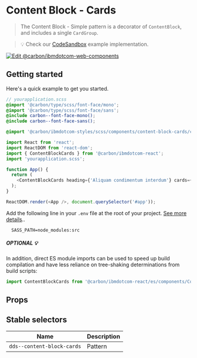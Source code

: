 
# Content Block - Cards

> The Content Block - Simple pattern is a decorator of `ContentBlock`, and
> includes a single `CardGroup`.

> 💡 Check our
> [CodeSandbox](https://githubbox.com/carbon-design-system/carbon-for-ibm-dotcom/tree/v1/packages/react/examples/codesandbox/components/ContentBlockCards)
> example implementation.

[![Edit @carbon/ibmdotcom-web-components](https://codesandbox.io/static/img/play-codesandbox.svg)](https://githubbox.com/carbon-design-system/carbon-for-ibm-dotcom/tree/v1/packages/react/examples/codesandbox/components/ContentBlockCards)

## Getting started

Here's a quick example to get you started.

```scss
// yourapplication.scss
@import '@carbon/type/scss/font-face/mono';
@import '@carbon/type/scss/font-face/sans';
@include carbon--font-face-mono();
@include carbon--font-face-sans();

@import '@carbon/ibmdotcom-styles/scss/components/content-block-cards/content-block-cards';
```

```javascript
import React from 'react';
import ReactDOM from 'react-dom';
import { ContentBlockCards } from '@carbon/ibmdotcom-react';
import 'yourapplication.scss';

function App() {
  return (
    <ContentBlockCards heading={'Aliquam condimentum interdum'} cards={data} />
  );
}

ReactDOM.render(<App />, document.querySelector('#app'));
```

Add the following line in your `.env` file at the root of your project.
[See more details](https://github.com/carbon-design-system/carbon-for-ibm-dotcom/tree/v1/packages/styles#usage)..

```
  SASS_PATH=node_modules:src
```

##### OPTIONAL 💡

In addition, direct ES module imports can be used to speed up build compilation and have less reliance on tree-shaking determinations from build scripts:

````js
import ContentBlockCards from '@carbon/ibmdotcom-react/es/components/ContentBlockCards/ContentBlockCards';
````

## Props

<Props of={ContentBlockCards} />

## Stable selectors

| Name                       | Description |
| -------------------------- | ----------- |
| `dds--content-block-cards` | Pattern     |

<Description markdown={contributing} />
